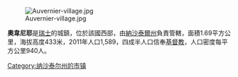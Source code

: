 [[Image:Auvernier-village.jpg|right]]

'''奧韋尼耶'''是[[瑞士|瑞士]]的城鎮，位於該國西部，由[[納沙泰爾州|納沙泰爾州]]負責管轄，面積1.69平方公里，海拔高度433米，2011年人口1,589，四成半人口信奉[[基督教|基督教]]，人口密度每平方公里940人。

{{Switzerland-geo-stub}}
[[Category:纳沙泰尔州的市镇|Category:纳沙泰尔州的市镇]]